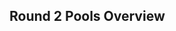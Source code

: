 {{DISPLAYTITLE:Get On My Level 2016: ''Melee'' Singles Round 2 Pools}}
{{tabs static
|name1=Overview
|link1=Get On My Level/2016/Melee
|name2=Singles Round 1 Pools
|link2=Get On My Level/2016/Melee/Singles Round 1 Pools
|name3=Singles Round 2 Pools
|link3=Get On My Level/2016/Melee/Singles Round 2 Pools
|name4=Singles Bracket
|link4=Get On My Level/2016/Melee/Singles Bracket
|name5=Doubles Pools
|link5=Get On My Level/2016/Melee/Doubles Pools
|name6=Doubles Bracket
|link6=Get On My Level/2016/Melee/Doubles Bracket
|This=3
}}
==Round 2 Pools Overview==
{{Box|start|padding=2em}}
{{HiddenSort|==1==}}
{{GroupTableStart | [[Get On My Level/2016/Melee/Singles Round 2 Pools/Bracket 1|Bracket 1]] |width=300px}}
{{GroupTableSlot|Armada |flag=se |place=1 |win_m=1 |lose_m=0 |bg=up |go={{advance|Get_On_My_Level/2016/Melee/Singles_Bracket#Winners Bracket}}}}
{{GroupTableSlot|MikeHaze |flag=us |place=1 |win_m=1 |lose_m=0 |bg=up |go={{advance|Get_On_My_Level/2016/Melee/Singles_Bracket#Winners Bracket}}}}
{{GroupTableSlot|sauc3 |flag=ca |place=3 |win_m=3 |lose_m=0 |bg=stay |go={{advance|Get_On_My_Level/2016/Melee/Singles_Bracket#Losers Bracket}}}}
{{GroupTableSlot|Nintendude |flag=us |place=3 |win_m=1 |lose_m=1 |bg=stay |go={{advance|Get_On_My_Level/2016/Melee/Singles_Bracket#Losers Bracket}}}}
{{GroupTableSlot|Star |flag=ca |place=5 |win_m=2 |lose_m=1 |bg=down}}
{{GroupTableSlot|Captain Crunch |flag=us |place=5 |win_m=0 |lose_m=2 |bg=down}}
{{GroupTableSlot|Jam |flag=gb |place=7 |win_m=1 |lose_m=1 |bg=down}}
{{GroupTableSlot|Kim Yung Un |flag=ca |place=7 |win_m=1 |lose_m=1 |bg=down}}
{{GroupTableSlot|Quaff |flag=ca |place=9 |win_m=0 |lose_m=1 |bg=down}}
{{GroupTableSlot|King Quiggles |flag=ca |place=9 |win_m=0 |lose_m=1 |bg=down}}
{{GroupTableSlot|PK_Fired |flag=ca |place=9 |win_m=0 |lose_m=1 |bg=down}}
{{GroupTableSlot|Marko64 |flag=ca |place=9 |win_m=0 |lose_m=1 |bg=down}}
{{GroupTableEnd}}
{{Box|break|padding=2em}}

{{HiddenSort|==2==}}
{{GroupTableStart | [[Get On My Level/2016/Melee/Singles Round 2 Pools/Bracket 2|Bracket 2]] |width=300px}}
{{GroupTableSlot|Wizzrobe |flag=us |place=1 |win_m=1 |lose_m=0 |bg=up |go={{advance|Get_On_My_Level/2016/Melee/Singles_Bracket#Winners Bracket}}}}
{{GroupTableSlot|Hungrybox |flag=us |place=1 |win_m=1 |lose_m=0 |bg=up |go={{advance|Get_On_My_Level/2016/Melee/Singles_Bracket#Winners Bracket}}}}
{{GroupTableSlot|IB |flag=ca |place=3 |win_m=3 |lose_m=0 |bg=stay |go={{advance|Get_On_My_Level/2016/Melee/Singles_Bracket#Losers Bracket}}}}
{{GroupTableSlot|HugS |flag=us |place=3 |win_m=1 |lose_m=1 |bg=stay |go={{advance|Get_On_My_Level/2016/Melee/Singles_Bracket#Losers Bracket}}}}
{{GroupTableSlot|Yardsale |flag=ca |place=5 |win_m=2 |lose_m=1 |bg=down}}
{{GroupTableSlot|JP |flag=ca |place=5 |win_m=0 |lose_m=2 |bg=down}}
{{GroupTableSlot|Tranimal |flag=ca |place=7 |win_m=1 |lose_m=1 |bg=down}}
{{GroupTableSlot|Neologism |flag=ca |place=7 |win_m=1 |lose_m=1 |bg=down}}
{{GroupTableSlot|Juggleguy |flag=us |place=9 |win_m=0 |lose_m=1 |bg=down}}
{{GroupTableSlot|Looke |flag=ca |place=9 |win_m=0 |lose_m=1 |bg=down}}
{{GroupTableSlot|Heartstrings |flag=us |place=9 |win_m=0 |lose_m=1 |bg=down}}
{{GroupTableSlot|Kid |flag=ca |place=9 |win_m=0 |lose_m=1 |bg=down}}
{{GroupTableEnd}}
{{Box|break|padding=2em}}

{{HiddenSort|==3==}}
{{GroupTableStart | [[Get On My Level/2016/Melee/Singles Round 2 Pools/Bracket 3|Bracket 3]] |width=300px}}
{{GroupTableSlot|Mango |flag=us |place=1 |win_m=1 |lose_m=0 |bg=up |go={{advance|Get_On_My_Level/2016/Melee/Singles_Bracket#Winners Bracket}}}}
{{GroupTableSlot|Swedish Delight |flag=us |place=1 |win_m=1 |lose_m=0 |bg=up |go={{advance|Get_On_My_Level/2016/Melee/Singles_Bracket#Winners Bracket}}}}
{{GroupTableSlot|DJ Nintendo |flag=us |place=3 |win_m=3 |lose_m=0 |bg=stay |go={{advance|Get_On_My_Level/2016/Melee/Singles_Bracket#Losers Bracket}}}}
{{GroupTableSlot|Trulliam |flag=ca |place=3 |win_m=1 |lose_m=1 |bg=stay |go={{advance|Get_On_My_Level/2016/Melee/Singles_Bracket#Losers Bracket}}}}
{{GroupTableSlot|K |flag=ca |place=5 |win_m=2 |lose_m=1 |bg=down}}
{{GroupTableSlot|Duck |flag=us |place=5 |win_m=0 |lose_m=2 |bg=down}}
{{GroupTableSlot|Liquid |flag=ca |place=7 |win_m=1 |lose_m=1 |bg=down}}
{{GroupTableSlot|CmG |flag=ca |place=7 |win_m=1 |lose_m=1 |bg=down}}
{{GroupTableSlot|Blizz |flag=ca |place=9 |win_m=0 |lose_m=1 |bg=down}}
{{GroupTableSlot|Guero |flag=ca |place=9 |win_m=0 |lose_m=1 |bg=down}}
{{GroupTableSlot|Lahti |flag=ca |place=9 |win_m=0 |lose_m=1 |bg=down}}
{{GroupTableSlot|Bravo |flag=us |place=9 |win_m=0 |lose_m=1 |bg=down}}
{{GroupTableEnd}}
{{Box|break|padding=2em}}

{{HiddenSort|==4==}}
{{GroupTableStart | [[Get On My Level/2016/Melee/Singles Round 2 Pools/Bracket 4|Bracket 4]] |width=300px}}
{{GroupTableSlot|Leffen |flag=se |place=1 |win_m=1 |lose_m=0 |bg=up |go={{advance|Get_On_My_Level/2016/Melee/Singles_Bracket#Winners Bracket}}}}
{{GroupTableSlot|MacD |flag=us |place=1 |win_m=1 |lose_m=0 |bg=up |go={{advance|Get_On_My_Level/2016/Melee/Singles_Bracket#Winners Bracket}}}}
{{GroupTableSlot|G$ |flag=us |place=3 |win_m=3 |lose_m=0 |bg=stay |go={{advance|Get_On_My_Level/2016/Melee/Singles_Bracket#Losers Bracket}}}}
{{GroupTableSlot|Professor Pro |flag=gb |place=3 |win_m=1 |lose_m=1 |bg=stay |go={{advance|Get_On_My_Level/2016/Melee/Singles_Bracket#Losers Bracket}}}}
{{GroupTableSlot|Damian Tyson |flag=ca |place=5 |win_m=2 |lose_m=1 |bg=down}}
{{GroupTableSlot|Coffeeblack |flag=ca |place=5 |win_m=0 |lose_m=2 |bg=down}}
{{GroupTableSlot|dunk |flag=us |place=7 |win_m=1 |lose_m=1 |bg=down}}
{{GroupTableSlot|Anjo |flag=ca |place=7 |win_m=1 |lose_m=1 |bg=down}}
{{GroupTableSlot|Sqiddwr |flag=ca |place=9 |win_m=0 |lose_m=1 |bg=down}}
{{GroupTableSlot|European Greazemans |flag=ca |place=9 |win_m=0 |lose_m=1 |bg=down}}
{{GroupTableSlot|dog wearing sunglasses |flag=ca |place=9 |win_m=0 |lose_m=1 |bg=down}}
{{GroupTableSlot|MGeezus |flag=ca |place=9 |win_m=0 |lose_m=1 |bg=down}}
{{GroupTableEnd}}
{{Box|break|padding=2em}}

{{HiddenSort|==5==}}
{{GroupTableStart | [[Get On My Level/2016/Melee/Singles Round 2 Pools/Bracket 5|Bracket 5]] |width=300px}}
{{GroupTableSlot|Mew2King |flag=us |place=1 |win_m=1 |lose_m=0 |bg=up |go={{advance|Get_On_My_Level/2016/Melee/Singles_Bracket#Winners Bracket}}}}
{{GroupTableSlot|The Moon |flag=us |place=1 |win_m=1 |lose_m=0 |bg=up |go={{advance|Get_On_My_Level/2016/Melee/Singles_Bracket#Winners Bracket}}}}
{{GroupTableSlot|Kyle |flag=ca |place=3 |win_m=3 |lose_m=0 |bg=stay |go={{advance|Get_On_My_Level/2016/Melee/Singles_Bracket#Losers Bracket}}}}
{{GroupTableSlot|Druggedfox |flag=us |place=3 |win_m=1 |lose_m=1 |bg=stay |go={{advance|Get_On_My_Level/2016/Melee/Singles_Bracket#Losers Bracket}}}}
{{GroupTableSlot|Jamrun |flag=ca |place=5 |win_m=2 |lose_m=1 |bg=down}}
{{GroupTableSlot|Fork |flag=ca |place=5 |win_m=0 |lose_m=2 |bg=down}}
{{GroupTableSlot|summonedfist |flag=ca |place=7 |win_m=1 |lose_m=1 |bg=down}}
{{GroupTableSlot|InfernoJesus |flag=ca |place=7 |win_m=1 |lose_m=1 |bg=down}}
{{GroupTableSlot|BrTarolg |flag=gb |place=9 |win_m=0 |lose_m=1 |bg=down}}
{{GroupTableSlot|Alpha Dash |flag=gb |place=9 |win_m=0 |lose_m=1 |bg=down}}
{{GroupTableSlot|lonebutterfish |flag=ca |place=9 |win_m=0 |lose_m=1 |bg=down}}
{{GroupTableSlot|Hippo |flag=ca |place=9 |win_m=0 |lose_m=1 |bg=down}}
{{GroupTableEnd}}
{{Box|break|padding=2em}}

{{HiddenSort|==6==}}
{{GroupTableStart | [[Get On My Level/2016/Melee/Singles Round 2 Pools/Bracket 6|Bracket 6]] |width=300px}}
{{GroupTableSlot|Ice |flag=de |place=1 |win_m=1 |lose_m=0 |bg=up |go={{advance|Get_On_My_Level/2016/Melee/Singles_Bracket#Winners Bracket}}}}
{{GroupTableSlot|Westballz |flag=us |place=1 |win_m=1 |lose_m=0 |bg=up |go={{advance|Get_On_My_Level/2016/Melee/Singles_Bracket#Winners Bracket}}}}
{{GroupTableSlot|n0ne |flag=ni |place=3 |win_m=1 |lose_m=1 |bg=stay |go={{advance|Get_On_My_Level/2016/Melee/Singles_Bracket#Losers Bracket}}}}
{{GroupTableSlot|Prince Abu |flag=us |place=3 |win_m=1 |lose_m=1 |bg=stay |go={{advance|Get_On_My_Level/2016/Melee/Singles_Bracket#Losers Bracket}}}}
{{GroupTableSlot|Moky |flag=ca |place=5 |win_m=2 |lose_m=1 |bg=down}}
{{GroupTableSlot|Vanitas |flag=ca |place=5 |win_m=2 |lose_m=1 |bg=down}}
{{GroupTableSlot|PikaPika! |flag=us |place=7 |win_m=1 |lose_m=1 |bg=down}}
{{GroupTableSlot|N0z1ck |flag=ca |place=7 |win_m=1 |lose_m=1 |bg=down}}
{{GroupTableSlot|Coastward |flag=ca |place=9 |win_m=0 |lose_m=1 |bg=down}}
{{GroupTableSlot|Sawrik |flag=ca |place=9 |win_m=0 |lose_m=1 |bg=down}}
{{GroupTableSlot|Plat |flag=ca |place=9 |win_m=0 |lose_m=1 |bg=down}}
{{GroupTableSlot|Imyt |flag=us |place=9 |win_m=0 |lose_m=1 |bg=down}}
{{GroupTableEnd}}
{{Box|break|padding=2em}}

{{HiddenSort|==7==}}
{{GroupTableStart | [[Get On My Level/2016/Melee/Singles Round 2 Pools/Bracket 7|Bracket 7]] |width=300px}}
{{GroupTableSlot|Shroomed |flag=us |place=1 |win_m=1 |lose_m=0 |bg=up |go={{advance|Get_On_My_Level/2016/Melee/Singles_Bracket#Winners Bracket}}}}
{{GroupTableSlot|PewPewU |flag=us |place=1 |win_m=1 |lose_m=0 |bg=up |go={{advance|Get_On_My_Level/2016/Melee/Singles_Bracket#Winners Bracket}}}}
{{GroupTableSlot|Ryan Ford |flag=ca |place=3 |win_m=1 |lose_m=1 |bg=stay |go={{advance|Get_On_My_Level/2016/Melee/Singles_Bracket#Losers Bracket}}}}
{{GroupTableSlot|Kage the Warrior |flag=ca |place=3 |win_m=1 |lose_m=1 |bg=stay |go={{advance|Get_On_My_Level/2016/Melee/Singles_Bracket#Losers Bracket}}}}
{{GroupTableSlot|Poop |flag=ca |place=5 |win_m=2 |lose_m=1 |bg=down}}
{{GroupTableSlot|SAUS |flag=ca |place=5 |win_m=2 |lose_m=1 |bg=down}}
{{GroupTableSlot|Windrose |flag=ca |place=7 |win_m=1 |lose_m=1 |bg=down}}
{{GroupTableSlot|SeeRaY |flag=pt |place=7 |win_m=1 |lose_m=1 |bg=down}}
{{GroupTableSlot|Zorc |flag=no |place=9 |win_m=0 |lose_m=1 |bg=down}}
{{GroupTableSlot|Savage |flag=ca |place=9 |win_m=0 |lose_m=1 |bg=down}}
{{GroupTableSlot|Rabbit |flag=ca |place=9 |win_m=0 |lose_m=1 |bg=down}}
{{GroupTableSlot|Soda |flag=ca |place=9 |win_m=0 |lose_m=1 |bg=down}}
{{GroupTableEnd}}
{{Box|break|padding=2em}}

{{HiddenSort|==8==}}
{{GroupTableStart | [[Get On My Level/2016/Melee/Singles Round 2 Pools/Bracket 8|Bracket 8]] |width=300px}}
{{GroupTableSlot|Lucky |flag=us |place=1 |win_m=1 |lose_m=0 |bg=up |go={{advance|Get_On_My_Level/2016/Melee/Singles_Bracket#Winners Bracket}}}}
{{GroupTableSlot|Kjh |flag=us |place=1 |win_m=1 |lose_m=0 |bg=up |go={{advance|Get_On_My_Level/2016/Melee/Singles_Bracket#Winners Bracket}}}}
{{GroupTableSlot|Monib |flag=ca |place=3 |win_m=3 |lose_m=0 |bg=stay |go={{advance|Get_On_My_Level/2016/Melee/Singles_Bracket#Losers Bracket}}}}
{{GroupTableSlot|SFAT |flag=us |place=3 |win_m=1 |lose_m=1 |bg=stay |go={{advance|Get_On_My_Level/2016/Melee/Singles_Bracket#Losers Bracket}}}}
{{GroupTableSlot|Emanon |flag=us |place=5 |win_m=2 |lose_m=1 |bg=down}}
{{GroupTableSlot|Phake |flag=ca |place=5 |win_m=0 |lose_m=2 |bg=down}}
{{GroupTableSlot|Nightmare |flag=ca |place=7 |win_m=1 |lose_m=1 |bg=down}}
{{GroupTableSlot|Mittens |flag=ca |place=7 |win_m=1 |lose_m=1 |bg=down}}
{{GroupTableSlot|Lacroix |flag= |place=9 |win_m=0 |lose_m=1 |bg=down}}
{{GroupTableSlot|Sasha |flag=us |place=9 |win_m=0 |lose_m=1 |bg=down}}
{{GroupTableSlot|Ziren |flag=ca |place=9 |win_m=0 |lose_m=1 |bg=down}}
{{GroupTableSlot|Sedimentary Rock |flag=ca |place=9 |win_m=0 |lose_m=1 |bg=down}}
{{GroupTableEnd}}
{{Box|end}}
